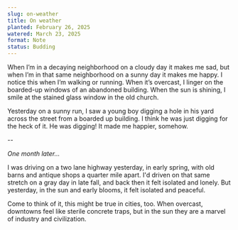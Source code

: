 ```yaml
---
slug: on-weather
title: On weather
planted: February 26, 2025
watered: March 23, 2025
format: Note
status: Budding
---
```


When I’m in a decaying neighborhood on a cloudy day it makes me sad, but when I’m in that same neighborhood on a sunny day it makes me happy. I notice this when I’m walking or running. When it’s overcast, I linger on the boarded-up windows of an abandoned building. When the sun is shining, I smile at the stained glass window in the old church.

Yesterday on a sunny run, I saw a young boy digging a hole in his yard across the street from a boarded up building. I think he was just digging for the heck of it. He was digging! It made me happier, somehow.

--

_One month later..._

I was driving on a two lane highway yesterday, in early spring, with old barns and antique shops a quarter mile apart. I'd driven on that same stretch on a gray day in late fall, and back then it felt isolated and lonely. But yesterday, in the sun and early blooms, it felt isolated and peaceful.

Come to think of it, this might be true in cities, too. When overcast, downtowns feel like sterile concrete traps, but in the sun they are a marvel of industry and civilization.
